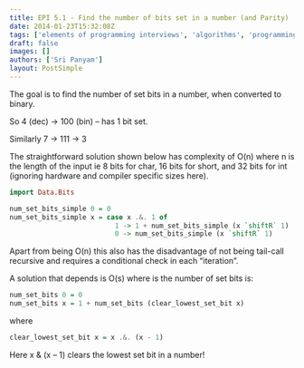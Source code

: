 ```yaml
---
title: EPI 5.1 - Find the number of bits set in a number (and Parity)
date: 2014-01-23T15:32:08Z
tags: ['elements of programming interviews', 'algorithms', 'programming', 'haskell']
draft: false
images: []
authors: ['Sri Panyam']
layout: PostSimple
---
```


The goal is to find the number of set bits in a number, when converted to binary.

So 4 (dec) -> 100 (bin) – has 1 bit set.

Similarly 7 -> 111 -> 3

The straightforward solution shown below has complexity of O(n) where n is the length of the input ie 8 bits for char, 16 bits for short, and 32 bits for int (ignoring hardware and compiler specific sizes here).

```haskell showLineNumbers
import Data.Bits

num_set_bits_simple 0 = 0
num_set_bits_simple x = case x .&. 1 of
                          1 -> 1 + num_set_bits_simple (x `shiftR` 1)
                          0 -> num_set_bits_simple (x `shiftR` 1)
```

Apart from being O(n) this also has the disadvantage of not being tail-call recursive and requires a conditional check in each “iteration”.

A solution that depends is O(s) where is the number of set bits is:

```haskell showLineNumbers
num_set_bits 0 = 0
num_set_bits x = 1 + num_set_bits (clear_lowest_set_bit x)
```

where

```haskell showLineNumbers
clear_lowest_set_bit x = x .&. (x - 1)
```

Here x & (x – 1) clears the lowest set bit in a number!
